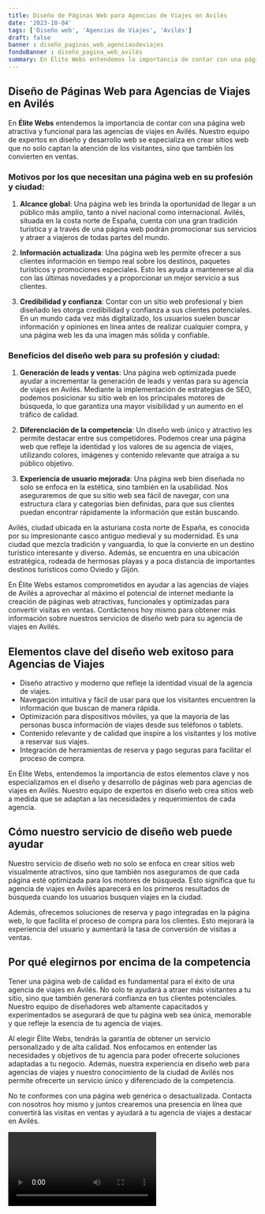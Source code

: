 ```yaml
---
title: Diseño de Páginas Web para Agencias de Viajes en Avilés
date: '2023-10-04'
tags: ['Diseño web', 'Agencias de Viajes', 'Avilés']
draft: false
banner : diseño_paginas_web_agenciasdeviajes
fondoBanner : diseño_pagina_web_avilés
summary: En Élite Webs entendemos la importancia de contar con una página web atractiva y funcional para las agencias de viajes en Avilés. Nuestro equipo de expertos en diseño y desarrollo web se especializa en crear sitios web que no solo captan la atención de los visitantes, sino que también los convierten en ventas.
---
```


## Diseño de Páginas Web para Agencias de Viajes en Avilés

En **Élite Webs** entendemos la importancia de contar con una página web atractiva y funcional para las agencias de viajes en Avilés. Nuestro equipo de expertos en diseño y desarrollo web se especializa en crear sitios web que no solo captan la atención de los visitantes, sino que también los convierten en ventas.

### Motivos por los que necesitan una página web en su profesión y ciudad:

1. **Alcance global**: Una página web les brinda la oportunidad de llegar a un público más amplio, tanto a nivel nacional como internacional. Avilés, situada en la costa norte de España, cuenta con una gran tradición turística y a través de una página web podrán promocionar sus servicios y atraer a viajeros de todas partes del mundo.

2. **Información actualizada**: Una página web les permite ofrecer a sus clientes información en tiempo real sobre los destinos, paquetes turísticos y promociones especiales. Esto les ayuda a mantenerse al día con las últimas novedades y a proporcionar un mejor servicio a sus clientes.

3. **Credibilidad y confianza**: Contar con un sitio web profesional y bien diseñado les otorga credibilidad y confianza a sus clientes potenciales. En un mundo cada vez más digitalizado, los usuarios suelen buscar información y opiniones en línea antes de realizar cualquier compra, y una página web les da una imagen más sólida y confiable.

### Beneficios del diseño web para su profesión y ciudad:

1. **Generación de leads y ventas**: Una página web optimizada puede ayudar a incrementar la generación de leads y ventas para su agencia de viajes en Avilés. Mediante la implementación de estrategias de SEO, podemos posicionar su sitio web en los principales motores de búsqueda, lo que garantiza una mayor visibilidad y un aumento en el tráfico de calidad.

2. **Diferenciación de la competencia**: Un diseño web único y atractivo les permite destacar entre sus competidores. Podemos crear una página web que refleje la identidad y los valores de su agencia de viajes, utilizando colores, imágenes y contenido relevante que atraiga a su público objetivo.

3. **Experiencia de usuario mejorada**: Una página web bien diseñada no solo se enfoca en la estética, sino también en la usabilidad. Nos aseguraremos de que su sitio web sea fácil de navegar, con una estructura clara y categorías bien definidas, para que sus clientes puedan encontrar rápidamente la información que están buscando.

Avilés, ciudad ubicada en la asturiana costa norte de España, es conocida por su impresionante casco antiguo medieval y su modernidad. Es una ciudad que mezcla tradición y vanguardia, lo que la convierte en un destino turístico interesante y diverso. Además, se encuentra en una ubicación estratégica, rodeada de hermosas playas y a poca distancia de importantes destinos turísticos como Oviedo y Gijón.

En Élite Webs estamos comprometidos en ayudar a las agencias de viajes de Avilés a aprovechar al máximo el potencial de internet mediante la creación de páginas web atractivas, funcionales y optimizadas para convertir visitas en ventas. Contáctenos hoy mismo para obtener más información sobre nuestros servicios de diseño web para su agencia de viajes en Avilés.

<GifSeo />

<Cta />

## Elementos clave del diseño web exitoso para Agencias de Viajes

- Diseño atractivo y moderno que refleje la identidad visual de la agencia de viajes.
- Navegación intuitiva y fácil de usar para que los visitantes encuentren la información que buscan de manera rápida.
- Optimización para dispositivos móviles, ya que la mayoría de las personas busca información de viajes desde sus teléfonos o tablets.
- Contenido relevante y de calidad que inspire a los visitantes y los motive a reservar sus viajes.
- Integración de herramientas de reserva y pago seguras para facilitar el proceso de compra.

En Élite Webs, entendemos la importancia de estos elementos clave y nos especializamos en el diseño y desarrollo de páginas web para agencias de viajes en Avilés. Nuestro equipo de expertos en diseño web crea sitios web a medida que se adaptan a las necesidades y requerimientos de cada agencia.

## Cómo nuestro servicio de diseño web puede ayudar

Nuestro servicio de diseño web no solo se enfoca en crear sitios web visualmente atractivos, sino que también nos aseguramos de que cada página esté optimizada para los motores de búsqueda. Esto significa que tu agencia de viajes en Avilés aparecerá en los primeros resultados de búsqueda cuando los usuarios busquen viajes en la ciudad.

Además, ofrecemos soluciones de reserva y pago integradas en la página web, lo que facilita el proceso de compra para los clientes. Esto mejorará la experiencia del usuario y aumentará la tasa de conversión de visitas a ventas.

## Por qué elegirnos por encima de la competencia

Tener una página web de calidad es fundamental para el éxito de una agencia de viajes en Avilés. No solo te ayudará a atraer más visitantes a tu sitio, sino que también generará confianza en tus clientes potenciales. Nuestro equipo de diseñadores web altamente capacitados y experimentados se asegurará de que tu página web sea única, memorable y que refleje la esencia de tu agencia de viajes.

Al elegir Élite Webs, tendrás la garantía de obtener un servicio personalizado y de alta calidad. Nos enfocamos en entender las necesidades y objetivos de tu agencia para poder ofrecerte soluciones adaptadas a tu negocio. Además, nuestra experiencia en diseño web para agencias de viajes y nuestro conocimiento de la ciudad de Avilés nos permite ofrecerte un servicio único y diferenciado de la competencia.

No te conformes con una página web genérica o desactualizada. Contacta con nosotros hoy mismo y juntos crearemos una presencia en línea que convertirá las visitas en ventas y ayudará a tu agencia de viajes a destacar en Avilés.

<Video />

<CtaBot job='Agencias de Viajes' city='Avilés'/>

<Gmaps query='Avilés+españa+maps' />